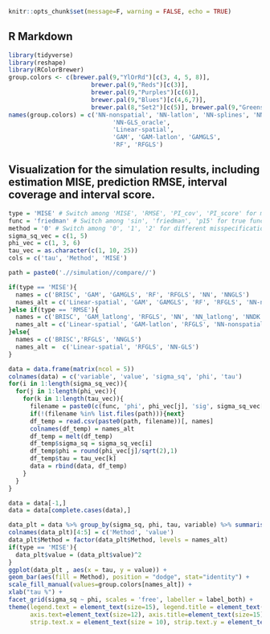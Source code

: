 
```r
knitr::opts_chunk$set(message=F, warning = FALSE, echo = TRUE)
```

## R Markdown
```r
library(tidyverse)
library(reshape)
library(RColorBrewer)
group.colors <- c(brewer.pal(9,"YlOrRd")[c(3, 4, 5, 8)],
                       brewer.pal(9,"Reds")[c(3)],
                       brewer.pal(9,"Purples")[c(6)], 
                       brewer.pal(9,"Blues")[c(4,6,7)],
                       brewer.pal(8,"Set2")[c(5)], brewer.pal(9,"Greens")[c(7)])
names(group.colors) = c('NN-nonspatial', 'NN-latlon', 'NN-splines', 'NN-GLS',
                             'NN-GLS_oracle',
                             'Linear-spatial',
                             'GAM', 'GAM-latlon', 'GAMGLS',
                             'RF', 'RFGLS')
```

## Visualization for the simulation results, including estimation MISE, prediction RMSE, interval coverage and interval score.
```r
type = 'MISE' # Switch among 'MISE', 'RMSE', 'PI_cov', 'PI_score' for measurements.
func = 'friedman' # Switch among 'sin', 'friedman', 'p15' for true functions.
method = '0' # Switch among '0', '1', '2' for different misspecifications.
sigma_sq_vec = c(1, 5)
phi_vec = c(1, 3, 6)
tau_vec = as.character(c(1, 10, 25))
cols = c('tau', 'Method', 'MISE')

path = paste0('.//simulation//compare//')

if(type == 'MISE'){
  names = c('BRISC', 'GAM', 'GAMGLS', 'RF', 'RFGLS', 'NN', 'NNGLS')
  names_alt = c('Linear-spatial', 'GAM', 'GAMGLS', 'RF', 'RFGLS', 'NN-nonspatial', 'NN-GLS') 
}else if(type == 'RMSE'){
  names = c('BRISC', 'GAM_latlong', 'RFGLS', 'NN', 'NN_latlong', 'NNDK',  'NNGLS_krig')
  names_alt = c('Linear-spatial', 'GAM-latlon', 'RFGLS', 'NN-nonspatial','NN-latlon', 'NN-splines', 'NN-GLS')
}else{
  names = c('BRISC','RFGLS', 'NNGLS')
  names_alt =  c('Linear-spatial', 'RFGLS', 'NN-GLS')
}

data = data.frame(matrix(ncol = 5))
colnames(data) = c('variable', 'value', 'sigma_sq', 'phi', 'tau')
for(i in 1:length(sigma_sq_vec)){
  for(j in 1:length(phi_vec)){
    for(k in 1:length(tau_vec)){
      filename = paste0(c(func, 'phi', phi_vec[j], 'sig', sigma_sq_vec[i], 'tau', tau_vec[k], 'mtd', method, '_', type, '.csv'), collapse = '')
      if(!(filename %in% list.files(path))){next}
      df_temp = read.csv(paste0(path, filename))[, names]
      colnames(df_temp) = names_alt
      df_temp = melt(df_temp)
      df_temp$sigma_sq = sigma_sq_vec[i]
      df_temp$phi = round(phi_vec[j]/sqrt(2),1)
      df_temp$tau = tau_vec[k]
      data = rbind(data, df_temp)
    }
  }
}

data = data[-1,]
data = data[complete.cases(data),]

data_plt = data %>% group_by(sigma_sq, phi, tau, variable) %>% summarise(value = median(value))
colnames(data_plt)[4:5] = c('Method', 'value') 
data_plt$Method = factor(data_plt$Method, levels = names_alt)
if(type == 'MISE'){
  data_plt$value = (data_plt$value)^2
}
ggplot(data_plt , aes(x = tau, y = value)) + 
geom_bar(aes(fill = Method), position = "dodge", stat="identity") + 
scale_fill_manual(values=group.colors[names_alt]) + 
xlab("tau %") + 
facet_grid(sigma_sq ~ phi, scales = 'free', labeller = label_both) +
theme(legend.text = element_text(size=15), legend.title = element_text(size=20),
      axis.text=element_text(size=12), axis.title=element_text(size=15),
      strip.text.x = element_text(size = 10), strip.text.y = element_text(size = 10))
```




